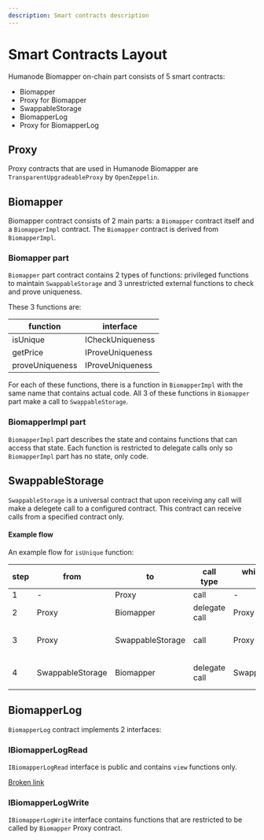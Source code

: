 ```yaml
---
description: Smart contracts description
---
```



# Smart Contracts Layout

Humanode Biomapper on-chain part consists of 5 smart contracts:

- Biomapper
- Proxy for Biomapper
- SwappableStorage
- BiomapperLog
- Proxy for BiomapperLog

## Proxy

Proxy contracts that are used in Humanode Biomapper are `TransparentUpgradeableProxy` by `OpenZeppelin`.

## Biomapper

Biomapper contract consists of 2 main parts: a `Biomapper` contract itself and a `BiomapperImpl` contract. The `Biomapper` contract is derived from `BiomapperImpl`.

### Biomapper part

`Biomapper` part contract contains 2 types of functions: privileged functions to maintain `SwappableStorage` and 3 unrestricted external functions to check and prove uniqueness.

These 3 functions are:

| function        | interface        |
| --------------- | ---------------- |
| isUnique        | ICheckUniqueness |
| getPrice        | IProveUniqueness |
| proveUniqueness | IProveUniqueness |

For each of these functions, there is a function in `BiomapperImpl` with the same name that contains actual code. All 3 of these functions in `Biomapper` part make a call to `SwappableStorage`.

### BiomapperImpl part

`BiomapperImpl` part describes the state and contains functions that can access that state. Each function is restricted to delegate calls only so `BiomapperImpl` part has no state, only code.

## SwappableStorage

`SwappableStorage` is a universal contract that upon receiving any call will make a delegete call to a configured contract. This contract can receive calls from a specified contract only.

#### Example flow

An example flow for `isUnique` function:

<table data-full-width="true">
  <thead>
    <tr>
      <th width="81">step</th>
      <th width="116">from</th>
      <th width="118">to</th>
      <th width="101">call type</th>
      <th width="120">which state is used</th>
      <th width="204">which code is executed</th>
      <th>action</th>
    </tr>
  </thead>
  <tbody>
    <tr>
      <td>1</td>
      <td>-</td>
      <td>Proxy</td>
      <td>call</td>
      <td>-</td>
      <td>-</td>
      <td>isUnique is called</td>
    </tr>
    <tr>
      <td>2</td>
      <td>Proxy</td>
      <td>Biomapper</td>
      <td>delegate call</td>
      <td>Proxy</td>
      <td>Biomapper</td>
      <td>Proxy delegates call to Biomapper</td>
    </tr>
    <tr>
      <td>3</td>
      <td>Proxy</td>
      <td>SwappableStorage</td>
      <td>call</td>
      <td>Proxy</td>
      <td>Biomapper</td>
      <td>Biomapper calls isUnique of SwappableStorage</td>
    </tr>
    <tr>
      <td>4</td>
      <td>SwappableStorage</td>
      <td>Biomapper</td>
      <td>delegate call</td>
      <td>SwappableStorage</td>
      <td>
        Biomapper
        <br />
        (BiomapperImpl)
      </td>
      <td>SwappableStorage delegates call to BiomapperImpl</td>
    </tr>
  </tbody>
</table>

## BiomapperLog

`BiomapperLog` contract implements 2 interfaces:

### IBiomapperLogRead

`IBiomapperLogRead` interface is public and contains `view` functions only.

[Broken link](broken-reference)

### IBiomapperLogWrite

`IBiomapperLogWrite` interface contains functions that are restricted to be called by `Biomapper` Proxy contract.
